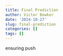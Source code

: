 ```yaml
---
title: Final Prediction
author: Victor Bowker
date: '2024-10-27'
slug: final-prediction
categories: []
tags: []
---
```

ensuring push 